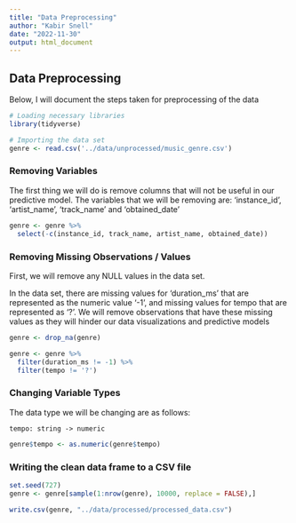 ```yaml
---
title: "Data Preprocessing"
author: "Kabir Snell"
date: "2022-11-30"
output: html_document
---
```


## Data Preprocessing
Below, I will document the steps taken for preprocessing of the data

```R
# Loading necessary libraries
library(tidyverse)
```

```R
# Importing the data set
genre <- read.csv('../data/unprocessed/music_genre.csv')
```

### Removing Variables
The first thing we will do is remove columns that will not be useful in our predictive model. The variables that we will be removing are: 'instance_id', 'artist_name', 'track_name' and 'obtained_date'

```R
genre <- genre %>%
  select(-c(instance_id, track_name, artist_name, obtained_date))
```

### Removing Missing Observations / Values
First, we will remove any NULL values in the data set.

In the data set, there are missing values for 'duration_ms' that are represented as the numeric value '-1', and missing values for tempo that are represented as '?'. We will remove observations that have these missing values as they will hinder our data visualizations and predictive models

```R
genre <- drop_na(genre)

genre <- genre %>%
  filter(duration_ms != -1) %>%
  filter(tempo != '?')
```

### Changing Variable Types
The data type we will be changing are as follows:

    tempo: string -> numeric
    
```R
genre$tempo <- as.numeric(genre$tempo)
```

### Writing the clean data frame to a CSV file
```R
set.seed(727)
genre <- genre[sample(1:nrow(genre), 10000, replace = FALSE),]

write.csv(genre, "../data/processed/processed_data.csv")
```








